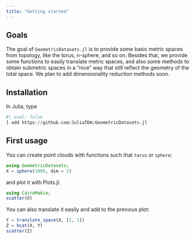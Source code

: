 ```yaml
---
title: "Getting started"
---
```


## Goals

The goal of `GeometricDatasets.jl` is to provide some basic metric spaces from topology, like the torus, n-sphere, and so on. Besides that, we provide some functions to easily translate metric spaces, and also some methods to obtain submetric spaces in a "nice" way that still reflect the geometry of the total space. We plan to add dimensionality reduction methods soon.

## Installation 

In Julia, type

```julia
#| eval: false
] add https://github.com/JuliaTDA/GeometricDatasets.jl
```

## First usage

You can create point clouds with functions such that `torus` or `sphere`:

```julia
using GeometricDatasets;
X = sphere(1000, dim = 2)
```

and plot it with Plots.jl:

```julia
using CairoMakie;
scatter(X)
```

You can also translate it easily and add to the previous plot:

```julia
Y = translate_space(X, [1, 1])
Z = hcat(X, Y)
scatter(Z)
```